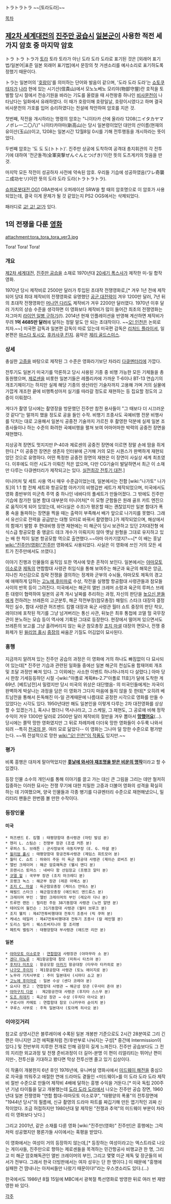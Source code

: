 トラトラトラ
~~[토라도라]~~

[[목차]]
== [[제2차 세계대전]]의 [[진주만 공습]]시 [[일본군]]이 사용한 적전 세 가지 암호 중 마지막 암호 ==
トラ トラ トラ가 [[토라]] 토라 토라가 아닌 도라 도라 도라로 표기된 것은 [외래어 표기법/일본어|표준 일본 외래어 표기법]에서 문장의 첫 거센소리를 예사소리로 표기하도록 정했기 때문이다.

トラ는 일본어의 '[[호랑이]]'를 의미하는 단어와 발음이 같으며, '도라 도라 도라'는 [[쇼토쿠 태자]]가 [[나라]] 현에 있는 시기산(信貴山)에서 모노노베노 모리야(物部守屋)란 호적을 토벌할 당시 절에서 전승기원을 바라는 기도를 올렸을 때 사천왕중 하나인 [[비사문천]]이 나타났다는 일화에서 유래하였다. 이 때가 호랑이해 호랑일날, 호랑이시였다고 하며 결국 비사문천의 가호를 입어 승리하였다는 전설에 착안하여 암호를 지은 것.

첫번째, 작전을 개시하라는 명령의 암호는 "니이타카 산에 올라라 1208(ニイタカヤマノボレ一二〇八)" 니이타카야마(新高山)는 당시 일본령이었던 대만의 산이름(현재의 유이산(玉山))이고, 1208는 일본시간 12월8일 0시를 기해 전투행동을 개시하라는 뜻이었다.

두번째 암호는 '도 도 도(トトト)'. 진주만 상공에 도착하여 공격대 총지휘관의 각 전투기에 대하여 '전군돌격(全軍突撃ぜんぐんとつげき)'이란 뜻의 도츠게키의 첫음을 딴 것.

마지막 모든 작전이 성공하자 사전에 약속된 암호. 우리들 기습에 성공하였음(ワレ奇襲ニ成功セリ)이란 뜻의 도라 도라 도라(トラトラトラ).

[[슈퍼로봇대전 OG1]] GBA판에서 오퍼레이션 SRW을 할 때의 암호명으로 이 암호가 사용되었는데, 결국 이게 문제가 될 것 같았는지 PS2 OGS에서는 삭제되었다.

패러디로 [[교! 교! 교!]]가 있다.

== 1의 전쟁을 다룬 [[영화]] ==
attachment:tora_tora_tora_ver3.jpg

Tora! Tora! Tora!

=== 개요 ===
[[제2차 세계대전]], [[진주만 공습]]을 소재로 1970년대 [[20세기 폭스]]사가 제작한 미-일 합작 영화.

1970년 당시 제작비로 2500만 달러가 투입된 초대작 전쟁영화로,[* 겨우 1년 전에 제작되어 당대 최대 제작비의 전쟁영화로 유명했던 [[공군 대전략]]이 겨우 1200만 달러, 7년 뒤의 초대작 전쟁영화인 [[머나먼 다리]]도 제작비가 겨우 2200만 달러였다. 1970년 이후 달러 가치의 상승 수준을 생각하면 이 영화보다 제작비가 많이 들어간 최초의 전쟁영화는 자그마치 [[라이언 일병 구하기]](!). 2014년 현재 인플레이션을 반영해 계산하면 제작비가 무려 '''1억 4685만 달러'''에 달하는 정말 말도 안 되는 초대작이다. ~~[[오! 인천]]은 논외로 치자.~~] 미국편 감독과 일본편 감독이 따로 있는데 미국편 감독은 [[리처드 플라이셔]], 일본편은 [[마스다 토시오]], [[후카사쿠 킨지]]. 음악은 [[제리 골드스미스]].

=== 상세 ===
충실한 [[고증]]을 바탕으로 제작된 그 수준은 영화라기보단 차라리 [[다큐멘터리]]에 가깝다.

전투기도 일본기 미국기를 막론하고 당시 사용된 기종 중 비행 가능한 모든 기체들을 총동원했으며, [[제로센]]을 비롯한 일본기들은 레플리카에 가까운 T-6이나 BT-13 연습기의 개조기체이기는 하지만 실제 해당 기종의 생산라인 기술자까지 고용해 가며 거의 실물에 가깝게 개조한 끝에 비행특성마저 실기를 따라갈 정도로 재현하는 등 집요할 정도의 고증이 이뤄졌다.

게다가 촬영 당시에는 촬영장을 방문했던 진주만 참전 용사들이 "그 때보다 더 시끄러운 것 같다"는 말까지 했을 정도로 공을 들인 수작. 비행기 조종사도 곡예비행 전문 비행사를 닥치는 대로 고용해서 일본식 공중전 기술까지 가르친 후 촬영한 덕분에 실제 일본 조종사들이나 하는 수준의 화려한 곡예비행을 펼쳐 보여 어마어마한 박력의 공중전 장면을 재현했다.
 
지상공격 장면도 멋지지만 P-40과 제로센의 공중전 장면에 이르면 정말 손에 땀을 쥐게 한다.[* 이 공중전 장면은 생존자 인터뷰에 근거해 거의 모든 시퀀스가 완벽하게 재현되었던 것으로 유명하다. 어떤 특정한 공중전 장면의 재현은 이 장면이 사실상 세계 최초였다. 이후에도 이런 시도가 이뤄진 적은 없으며, 다만 CG기술이 발달하면서 최근 이 소재만 다루는 다큐멘터리가 제작되고는 있다. [[실전최강 전투기 대전]].]

미니어처 및 세트 사용 역시 매우 수준급이었는데, 일본에서는 전함 [wiki:"나가토" 나가토]의 1:1 함 전체 세트와 항공모함 아카기의 비행갑판 세트가 제작되었으며, 미국에서도 영화 종반부의 미군측 주역 중 하나인 네바다의 풀세트가 만들어졌다. 그 밖에도 진주만 기습에 참가한 일본 함대 대부분의 미니어처[* 이 모형 군함들은 원래 골프 카트 엔진으로 움직이게 되어 있었는데, 바다(실은 수조)가 평온할 때는 괜찮았지만 일본 함대가 폭풍 속을 돌파하는 장면을 찍을 때는 출력이 부족해서 배가 앞으로 나가지를 못했다. 그래서 유선으로 전력을 공급받는 대형 모터로 바꿔서 촬영했다.]가 제작되었으며, 해상에서의 함재기 발함 후 편대비행 장면 재현에는 미 해군이 당시 보관하고 있던 2차대전형 에식스급 항공모함 중 앵글드 데크 개수가 이뤄지지 않아 옛날 원형을 그대로 유지하고 있는 배 한 척이 일본 항공모함 역으로 출연했다.~~아마 아카기였지?~~[* 이 배는 훗날 [[wiki:"진주만(영화)"진주만]] 영화에도 사용되었다. 사실은 이 영화에 쓰인 거의 모든 세트가 진주만에서도 쓰였다.]

이야기 진행과 인물들의 움직임 또한 역사에 맞춘 흔적이 보인다. 일본에서는 [[야마모토 이소로쿠]] [[제독]]의 연합함대 사령관 취임식을 통해 보여주는 해군과 육군의 해묵은 앙금, 지나친 자신감으로 침략 전쟁을 결의하는 정계와 군부의 수뇌들, 야마모토 제독의 경고에 애매하게 답하는 [[고노에 후미마로]] 수상, 작전을 실행할 항공함대 사령관들과 참모들 사이의 반목 등이 그려진다. 미국에서는 해군의 앨빈 크레머 소령과 육군의 루퍼스 브레튼 대령이 협력하여 일본의 공격 개시 날짜를 추리하는 과정, 자신의 판단을 [[높으신 분들]]에게 전하려는 브레튼의 고군분투, 해군 작전부장(참모총장) 해럴드 스타크 대장의 결정적인 실수, 함대 사령관 허즈밴드 킴멜 대장과 육군 사령관 월터 쇼트 중장의 판단 착오, 레이더에 포착된 적기를 그냥 넘겨버리는 통신 사관, 뒤늦은 최후 통첩에 코델 헐 국무장관이 분노하는 모습 등이 역사에 기록된 그대로 등장한다. 현장에서 떨어져 있으면서도 브레튼의 보고를 그냥 흘려버리지 않는 육군 참모총장 [[조지 마셜]] 대장의 면모나, 전쟁 중 화제가 된 [[윌리엄 홀시]] [[중장]]의 싸움꾼 기질도 어김없이 묘사된다.

=== 흥행 ===
지금까지 알려져 있는 진주만 공습의 과정은 이 영화에 거의 하나도 빠짐없이 다 묘사되어 있는데[* 진주만 기습과 관련된 일화들 중에선 일본 해군의 천심도용 함재어뢰 개조 및 조달 과정만 빠져 있다. 그 이외에는 사소한 이벤트 하나하나까지 다 살렸다.] 아마 당시 한창 기세등등하던 시절 -[wiki:"아폴로 계획#s-2.7"아폴로 11호]가 달에 도착한 게 69년. [베트남전]서 밀렸지만 당시 미국의 위상은 대단했음- 의 미국인들에게는 자국이 완벽하게 박살나는 과정을 담은 이 영화가 그다지 마음에 들지 않을 듯 한데[* 오히려 베트남전을 통해서 돈독해진 미-일 관계때문에 나름대로 공정한 시각으로 영화를 만들 수 있었다는 시각도 있다. 1950년대만 해도 일본인을 이렇게 다루는 2차 대전영화를 상상할 수 있겠는가.], 혹시나 했더니 역시나라고, 그 스케일, 그 재현도, 그 공로에 비해 정작 수익이 겨우 1300만 달러로 2500만 달러 제작비의 절반을 겨우 뽑아서 '''[[망했어요]]'''(...). 당시에는 쫄딱 망한 영화였지만 그 뒤로 차례차례 더더욱 망한 영화들이 수두룩 나와서 되려 --특히 [[천국의 문]]. 여러 모로 닮았다-- 이 영화는 그나마 덜 망한 수준으로 평가받는다. ~~뭐 전설적으로 망한 [[wiki:"오! 인천"이 작품]]도 있지만.~~

=== 평가 ===
비록 흥행은 대차게 말아먹었지만 '''[[재평가 받은 것들|훗날에 와서야 재조명을 받은 비운의 명작]]'''이라고 할 수 있겠다.

등장 인물 소수의 개인사를 통해 이야기를 끌고 가는 대신 큰 그림을 그리는 데만 철저히 집중하는 이러한 묘사는 전쟁 무기에 대한 치밀한 고증과 더불어 영화의 성격을 확실히 하는 데 기여했으며, 양국 인물들과 각종 병기를 다큐멘터리 수준으로 재현해냈으니, 밀리터리 팬들은 한번쯤 볼 만한 수작이다.

=== 등장인물 ===
==== 미국 ====
 * 허즈밴드 E. 킴멜 : 태평양함대 총사령관 (마틴 발섬 분)
 * 헨리 L. 스팀슨 : 전쟁부 장관 (조셉 커튼 분)
 * 루퍼스 S. 브래튼 : 군사정보국 극동지부장 (E. G. 마셜 분)
 * [[윌리엄 홀시]] : 태평양함대 항공전투사령관 (제임스 휘트모어 분)
 * 월터 C. 쇼트 : 하와이 주둔 미 육군 항공대 사령관 (제이슨 로버즈 분)
 * 앨빈 크레이머 : 해군 암호해독관 (웰시 앤디 분)
 * 프랜시스 토마스 : 네바다 함 선임장교 (프랭크 알터 분)
 * [[코델 헐]] : 국무부 장관 (조지 마크레디 분)
 * 프랭크 녹스 : 해군부 장관 (레온 아메스 분)
 * [[조지 C. 마셜]] : 육군참모총장 (케이스 안데스 분)
 * 해럴드 스타크 : 해군참모총장 (에드워드 앤드류스 분)
 * 크레이머 부인 : 앨빈 크레이머의 부인 (레오라 다나 분)
 * 트루먼 랜든 : 필리핀 주둔 38기동함대 사령관 (노먼 알덴 분)
 * 테어도어 윌킨슨 : 31기동함대 사령관 (월터 브루크 분)
 * 조지 웰치 : 제47전투비행대대 전투기 조종사 (릭 쿠퍼 분)
 * 케네스 테일러 : 제47전투비행대대 전투기 조종사 (칼 레인델 분)
 * 도리스 밀러 : 웨스트버지니아 함 조리병
 * 페트릭 벨링거 : 태평양함대 부사령관 (에드먼 리안 분)

==== 일본 ====
 * [[야마모토 이소로쿠]] : [[연합함대]] 사령장관 (야마무라 소 분)
 * [[겐다 미노루]] : 제1항공함대 참모 (미하시 타츠야 분)
 * [[후치다 미츠오]] : 항공모함 [[아카기]] 항공대장 (타무라 타카히로 분)
 * [[나구모 주이치]] : 제1항공함대 사령관 (토노 에이지로 분)
 * 노무라 기치사부로 : 주미 일본대사 (시마다 쇼고 분)
 * [[고노에 후미마로]] : 일본 수상 (센다 코레야 분)
 * 요시다 젠고 : 연합함대 사령관 → 해군성 장관 (우사미 준야 분)
 * [[야마구치 다몬]] :  제2항공전대 사령관 (후지타 스스무 분)
 * [[도조 히데키]] : 육군성 장관 → 수상 (우치다 아사오 분)
 * 구로시마 카메토 : 연합함대 참모 (나카무라 슌이치 분)
 * 쿠루스 사부로 : 주독 일본대사 (토아케 히사오 분) 

=== 이야깃거리 ===
참고로 상영시간은 블루레이에 수록된 일본 개봉판 기준으로도 2시간 28분여로 그리 긴 편은 아니지만 고전 에픽물처럼 전/후반부로 나눠지는 구성[* 중간에 Intermission이 있다.] 및 전반부의 지루한 전개로 인해 굉장히 길게 느껴진다. 진주만 공습보다도 그 전의 지리한 외교과정 및 전쟁 준비과정이 더 길어-분명 이 편이 리얼리티는 뛰어난 편이지만-, 전투신을 기대하고 봤다면 막상 전투신엔 졸고 있기 십상이다.

이 작품이 개봉한지 6년 후인 1976년에, 유니버설 영화사에서 [[미드웨이 해전]]을 중심으로 자국을 띄워주고 애절한 연애 드라마도 곁들인 <미드웨이>를 이 도라 도라 도라 제작비 절반 수준으로 만들어 제작비 4배에 달하는 흥행 수익을 거둔다.[* 미국 독립 200주년 기념 타이틀을 달고 개봉했는데 [[도라 도라 도라]]에서 나오는 진주만 공습 장면, 1960년대 일본 전쟁영화 "연합 함대-야마모토 이소로쿠", "태평양의 폭풍"의 전투장면에 "1944년 당시"의 필름에, 신규 촬영의 드라마 파트를 짜깁기해 만든 엽기적인 괴짜 신작이었다. 조금 허접하지만 1980년대 말 제작된 "전쟁과 추억"의 미드웨이 부분이 차라리 이 영화보다 낫다.]

그리고 2001년, 같은 소재를 다룬 영화 [wiki:"진주만(영화)" 진주만]은 흥행에는 그럭저럭 성공했지만 평론가들 사이에서는 혹평을 받았다.

이 영화에서는 여성이 거의 등장하지 않는데,[* 등장하는 여성이라고는 엑스트라로 나오는 게이샤들, 진주만으로 향하는 제로센들을 목격하는 민간항공사 비행교관 한 명, 그리고 미 해군 암호해독관인 앨빈 크레이머의 부인, 그리고 몇몇 미군 제독 및 장군들의 비서가 전부다. 그래서 한국 더빙판에서는 여자 성우는 단 한 명이다.] 이 때문에 "흥행에 실패한 건 땀내나는 아저씨들만 나왔기 때문이다!"라는 우스갯소리도 있다.(...)

한국에서도 1986년 8월 15일에 MBC에서 광복절 특선영화로 방영한 뒤로 여러 번 재방영한 바 있다.

[[각주]]
